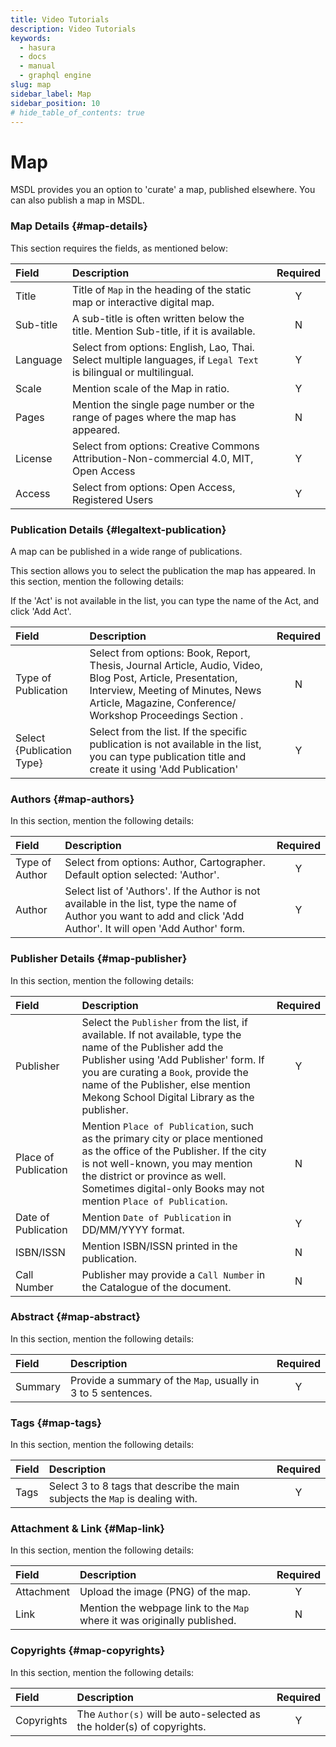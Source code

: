 ```yaml
---
title: Video Tutorials
description: Video Tutorials
keywords:
  - hasura
  - docs
  - manual
  - graphql engine
slug: map
sidebar_label: Map
sidebar_position: 10
# hide_table_of_contents: true
---
```


# Map


MSDL provides you an option to 'curate' a map, published elsewhere. You can also publish a map in MSDL.

### Map Details {#map-details}

This section requires the fields, as mentioned below:

<Thumbnail src="/img/map/map-details.png" alt="Map details" />

| Field     | Description                                                                                                       | Required |
| :-------- | :---------------------------------------------------------------------------------------------------------------- | :------: |
| Title     | Title of `Map` in the heading of the static map or interactive digital map.                                       |    Y     |
| Sub-title | A sub-title is often written below the title. Mention Sub-title, if it is available.                              |    N     |
| Language  | Select from options: English, Lao, Thai. Select multiple languages, if `Legal Text` is bilingual or multilingual. |    Y     |
| Scale     | Mention scale of the Map in ratio.                                                                                |    Y     |
| Pages     | Mention the single page number or the range of pages where the map has appeared.                                  |    N     |
| License   | Select from options: Creative Commons Attribution-Non-commercial 4.0, MIT, Open Access                            |    Y     |
| Access    | Select from options: Open Access, Registered Users                                                                |    Y     |

### Publication Details {#legaltext-publication}

A map can be published in a wide range of publications.

This section allows you to select the publication the map has appeared. In this section, mention the following details:

<Thumbnail src="/img/map/map-publication.png" alt="Legal text  publication" />

If the 'Act' is not available in the list, you can type the name of the Act, and click 'Add Act'.

| Field                     | Description                                                                                                                                                                                                   | Required |
| :------------------------ | :------------------------------------------------------------------------------------------------------------------------------------------------------------------------------------------------------------ | :------: |
| Type of Publication       | Select from options: Book, Report, Thesis, Journal Article, Audio, Video, Blog Post, Article, Presentation, Interview, Meeting of Minutes, News Article, Magazine, Conference/ Workshop Proceedings Section . |    N     |
| Select {Publication Type} | Select from the list. If the specific publication is not available in the list, you can type publication title and create it using 'Add Publication'                                                          |    Y     |

### Authors {#map-authors}

In this section, mention the following details:

<Thumbnail src="/img/map/map-authors.png" alt="Map Authors" />

| Field          | Description                                                                                                                                                           | Required |
| :------------- | :-------------------------------------------------------------------------------------------------------------------------------------------------------------------- | :------: |
| Type of Author | Select from options: Author, Cartographer. Default option selected: 'Author'.                                                                                         |    Y     |
| Author         | Select list of 'Authors'. If the Author is not available in the list, type the name of Author you want to add and click 'Add Author'. It will open 'Add Author' form. |    Y     |

### Publisher Details {#map-publisher}

In this section, mention the following details:

<Thumbnail src="/img/map/map-publisher.png" alt="Map publisher MSDL" />

| Field                | Description                                                                                                                                                                                                                                                                      | Required |
| :------------------- | :------------------------------------------------------------------------------------------------------------------------------------------------------------------------------------------------------------------------------------------------------------------------------- | :------: |
| Publisher            | Select the `Publisher` from the list, if available. If not available, type the name of the Publisher add the Publisher using 'Add Publisher' form. If you are curating a `Book`, provide the name of the Publisher, else mention Mekong School Digital Library as the publisher. |    Y     |
| Place of Publication | Mention `Place of Publication`, such as the primary city or place mentioned as the office of the Publisher. If the city is not well-known, you may mention the district or province as well. Sometimes digital-only Books may not mention `Place of Publication`.                |    N     |
| Date of Publication  | Mention `Date of Publication` in DD/MM/YYYY format.                                                                                                                                                                                                                              |    Y     |
| ISBN/ISSN            | Mention ISBN/ISSN printed in the publication.                                                                                                                                                                                                                                    |    N     |
| Call Number          | Publisher may provide a `Call Number` in the Catalogue of the document.                                                                                                                                                                                                          |    N     |

### Abstract {#map-abstract}

In this section, mention the following details:

<Thumbnail src="/img/map/map-abstract.png" alt="Map abstract" />

| Field   | Description                                                  | Required |
| :------ | :----------------------------------------------------------- | :------: |
| Summary | Provide a summary of the `Map`, usually in 3 to 5 sentences. |    Y     |

### Tags {#map-tags}

In this section, mention the following details:

<Thumbnail src="/img/map/map-tags.png" alt="Map tags" />

| Field | Description                                                                   | Required |
| :---- | :---------------------------------------------------------------------------- | :------: |
| Tags  | Select 3 to 8 tags that describe the main subjects the `Map` is dealing with. |    Y     |

### Attachment & Link {#Map-link}

In this section, mention the following details:

<Thumbnail src="/img/map/map-attachment-link.png" alt="Legal text attachment link MSDL" />

| Field      | Description                                                              | Required |
| :--------- | :----------------------------------------------------------------------- | :------: |
| Attachment | Upload the image (PNG) of the map.                                       |    Y     |
| Link       | Mention the webpage link to the `Map` where it was originally published. |    N     |

### Copyrights {#map-copyrights}

In this section, mention the following details:

<Thumbnail src="/img/map/map-copyrights.png" alt="Map copyright MSDL" />

| Field      | Description                                                           | Required |
| :--------- | :-------------------------------------------------------------------- | :------: |
| Copyrights | The `Author(s)` will be auto-selected as the holder(s) of copyrights. |    Y     |
